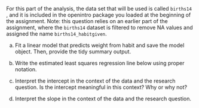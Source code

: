 For this part of the analysis, the data set that will be used is called `births14` , and it is included in the openintro package you loaded at the beginning of the assignment.
Note: this question relies on an earlier part of the assignment, where the `births14` dataset is filtered to remove NA values and assigned the name `births14_habitgiven`. 

a.  Fit a linear model that predicts weight from habit and save the model object. Then, provide the tidy summary output.

b.  Write the estimated least squares regression line below using proper notation.

c.  Interpret the intercept in the context of the data and the research question. Is the intercept meaningful in this context? Why or why not?

d.  Interpret the slope in the context of the data and the research question.

